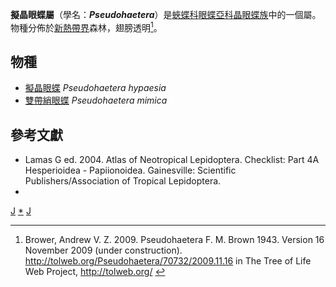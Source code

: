 {{NoteTA|G1=Butterfly}}
{{Automatic Taxobox
| taxon = Pseudohaetera
| authority = Brown, 1943
| image = Insect Safari - lepidopteran 055.jpg
| image_caption = [[擬晶眼蝶|擬晶眼蝶]]<br />''Pseudohaetera hypaesia''
| type_species = [[擬晶眼蝶|擬晶眼蝶]]<br />''Haetera hypaesia''
| type_species_authority = Hewitson, 1854
| subdivision_ranks = 物種
| subdivision = 共2種，詳見正文。
| synonyms = 
* ''Paradulcedo'' <small>Constantine, 1992</small>
}}

'''擬晶眼蝶屬'''（學名：'''''Pseudohaetera'''''）是[[蛺蝶科|蛺蝶科]][[眼蝶亞科|眼蝶亞科]][[晶眼蝶族|晶眼蝶族]]中的一個屬。物種分佈於[[新熱帶界|新熱帶界]]森林，翅膀透明<ref>Brower, Andrew V. Z. 2009. Pseudohaetera F. M. Brown 1943. Version 16 November 2009 (under construction). http://tolweb.org/Pseudohaetera/70732/2009.11.16 {{Wayback|url=http://tolweb.org/Pseudohaetera/70732/2009.11.16 |date=20191130234330 }} in The Tree of Life Web Project, http://tolweb.org/ {{Wayback|url=http://tolweb.org/ |date=20110515100516 }}</ref>。

== 物種 ==
* [[擬晶眼蝶|擬晶眼蝶]] ''Pseudohaetera hypaesia''
* [[雙帶綃眼蝶|雙帶綃眼蝶]] ''Pseudohaetera mimica''
<!--
== 圖集 ==
<gallery>
</gallery>
-->
== 參考文獻 ==
{{reflist}}
* Lamas G ed. 2004. Atlas of Neotropical Lepidoptera. Checklist: Part 4A Hesperioidea - Papiionoidea. Gainesville: Scientific Publishers/Association of Tropical Lepidoptera.
* {{Cite book | author = 寿建新 周尧 李宇飞 | title = 世界蝴蝶分類名錄 | location = 中國 | publisher = 陝西科學技術出版社 | date = 2006-04-01 | ISBN = 9787536936768 | language= zh-hans }}

{{Commons category| Pseudohaetera}}

{{眼蝶亞科}}
{{taxonbar}}
[[Category:_1943年描述的分类群|J]]
[[Category:擬晶眼蝶屬|*]]
[[Category:晶眼蝶族|J]]